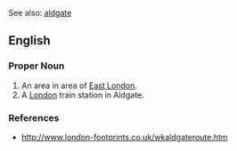 See also: [[aldgate]]

==English==
===Proper Noun===
# An area in area of [[East London]].
# A [[London]] train station in Aldgate.

===References===
* http://www.london-footprints.co.uk/wkaldgateroute.htm